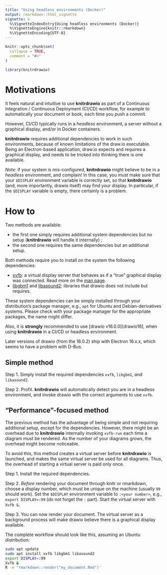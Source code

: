 ```yaml
---
title: "Using headless environments (Docker)"
output: rmarkdown::html_vignette
vignette: >
  %\VignetteIndexEntry{Using headless environments (Docker)}
  %\VignetteEngine{knitr::rmarkdown}
  %\VignetteEncoding{UTF-8}
---
```


```r
knitr::opts_chunk$set(
  collapse = TRUE,
  comment = "#>"
)

library(knitrdrawio)
```

# Motivations

It feels natural and intuitive to use **knitrdrawio** as part of a Continuous
Integration / Continuous Deployment (CI/CD) workflow, for example to
automatically your document or book, each time you push a commit.

However, CI/CD typically runs in a *headless* environment, a server without
a graphical display, and/or in Docker containers.

**knitrdrawio** requires additional dependencies to work in such environments,
because of known limitations of the draw.io executable.
Being an Electron-based application, draw.io expects and requires a graphical
display, and needs to be tricked into thinking there is one available.

*Note*: if your system is mis-configured, **knitrdrawio** might believe to
be in a *headless* environment, and complain!
In this case, you must make sure that your `$DISPLAY` environment variable
is correctly set, so that **knitrdrawio** (and, more importantly, drawio itself)
may find your display.
In particular, if the `$DISPLAY` variable is empty, there certainly is a problem.

# How to

Two methods are available:

* the first one simply requires additional system dependencies but no setup
  (**knitrdrawio** will handle it internally) ;
* the second one requires the same dependencies but an additional setup.

Both methods require you to install on the system the following dependencies:

* [xvfb]: a virtual display server that behaves as if a "true" graphical
  display was connected. Read more on the [man page][xvfb-man].
* [libgbm1] and [libasound2]: libraries that drawio does not include but requires.

These system dependencies can be simply installed through your distribution's
package manager, e.g., `apt` for Ubuntu and Debian-derivatives systems.
Please check with your package manager for the appropriate packages, the
name might differ.

Also, it is **strongly** recommended to use [drawio v16.0.0][drawio16],
when using **knitrdrawio** in a CI/CD or headless environment.

Later versions of drawio (from the 16.0.2) ship with Electron 16.x.x,
which seems to have a problem with D-Bus.

## Simple method

Step 1. Simply install the required dependencies `xvfb`, `libgbm1`, and
`libasound2`.

Step 2. Profit. **knitrdrawio** will automatically detect you are in a
headless environment, and invoke drawio with the correct arguments to
use `xvfb`.

## "Performance"-focused method

The previous method has the advantage of being simple and not requiring
additional setup, except for the dependencies.
However, there might be an overhead due to **knitrdrawio** internally
invoking `xvfb-run` each time a diagram must be rendered.
As the number of your diagrams grows, the overhead might become
noticeable.

To avoid this, this method creates a virtual server before **knitrdrawio** is
launched, and makes the same virtual server be used for all diagrams.
Thus, the overhead of starting a virtual server is paid only once.

Step 1. Install the required dependencies.

Step 2. *Before* rendering your document through knitr or rmarkdown, choose
a display number, which must be unique on the machine (usually `99` should
work).
  Set the `$DISPLAY` environment variable to `:<your number>`, e.g.,
  `export DISPLAY=:99` (do not forget the `:` part).
  Start the virtual server with `Xvfb &`.

Step 3. You can now render your document. The virtual server as a background
process will make drawio believe there is a graphical display available.

The complete workflow should look like this, assuming an Ubuntu distribution:

```sh
sudo apt update
sudo apt install xvfb libgbm1 libasound2
export DISPLAY=:99
Xvfb &
R -e 'rmarkdown::render("my_document.Rmd")'
```


[xvfb]: https://packages.ubuntu.com/kinetic/xvfb
[xvfb-man]: https://linux.die.net/man/1/xvfb
[libgbm1]: https://packages.ubuntu.com/kinetic/libgbm1
[libasound2]: https://packages.ubuntu.com/kinetic/libasound2
